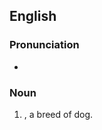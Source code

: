 ==English==
{{wikipedia}}

===Pronunciation===
* {{IPA|/ˌpʰibiˈdʒivi/|lang=en}}

===Noun===
{{en-noun}}

# {{initialism of|[[Petit Basset Griffon Vendéen]]|lang=en}}, a breed of dog.